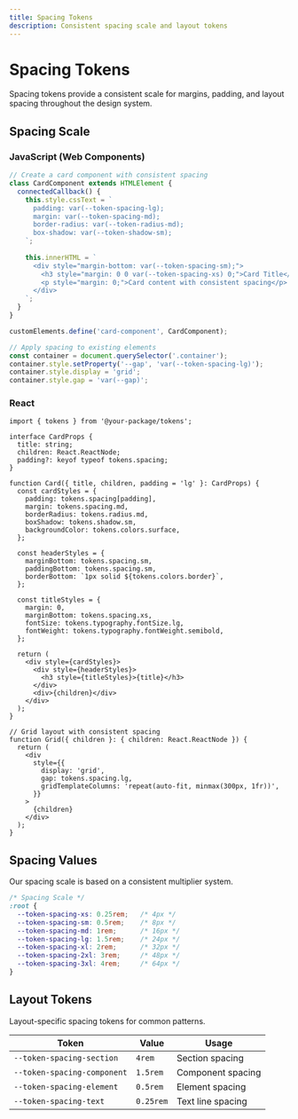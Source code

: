```yaml
---
title: Spacing Tokens
description: Consistent spacing scale and layout tokens
---
```


# Spacing Tokens

Spacing tokens provide a consistent scale for margins, padding, and layout spacing throughout the design system.

## Spacing Scale

### JavaScript (Web Components)

```javascript
// Create a card component with consistent spacing
class CardComponent extends HTMLElement {
  connectedCallback() {
    this.style.cssText = `
      padding: var(--token-spacing-lg);
      margin: var(--token-spacing-md);
      border-radius: var(--token-radius-md);
      box-shadow: var(--token-shadow-sm);
    `;
    
    this.innerHTML = `
      <div style="margin-bottom: var(--token-spacing-sm);">
        <h3 style="margin: 0 0 var(--token-spacing-xs) 0;">Card Title</h3>
        <p style="margin: 0;">Card content with consistent spacing</p>
      </div>
    `;
  }
}

customElements.define('card-component', CardComponent);

// Apply spacing to existing elements
const container = document.querySelector('.container');
container.style.setProperty('--gap', 'var(--token-spacing-lg)');
container.style.display = 'grid';
container.style.gap = 'var(--gap)';
```

### React

```tsx
import { tokens } from '@your-package/tokens';

interface CardProps {
  title: string;
  children: React.ReactNode;
  padding?: keyof typeof tokens.spacing;
}

function Card({ title, children, padding = 'lg' }: CardProps) {
  const cardStyles = {
    padding: tokens.spacing[padding],
    margin: tokens.spacing.md,
    borderRadius: tokens.radius.md,
    boxShadow: tokens.shadow.sm,
    backgroundColor: tokens.colors.surface,
  };

  const headerStyles = {
    marginBottom: tokens.spacing.sm,
    paddingBottom: tokens.spacing.sm,
    borderBottom: `1px solid ${tokens.colors.border}`,
  };

  const titleStyles = {
    margin: 0,
    marginBottom: tokens.spacing.xs,
    fontSize: tokens.typography.fontSize.lg,
    fontWeight: tokens.typography.fontWeight.semibold,
  };

  return (
    <div style={cardStyles}>
      <div style={headerStyles}>
        <h3 style={titleStyles}>{title}</h3>
      </div>
      <div>{children}</div>
    </div>
  );
}

// Grid layout with consistent spacing
function Grid({ children }: { children: React.ReactNode }) {
  return (
    <div 
      style={{
        display: 'grid',
        gap: tokens.spacing.lg,
        gridTemplateColumns: 'repeat(auto-fit, minmax(300px, 1fr))',
      }}
    >
      {children}
    </div>
  );
}
```

## Spacing Values

Our spacing scale is based on a consistent multiplier system.

```css
/* Spacing Scale */
:root {
  --token-spacing-xs: 0.25rem;   /* 4px */
  --token-spacing-sm: 0.5rem;    /* 8px */
  --token-spacing-md: 1rem;      /* 16px */
  --token-spacing-lg: 1.5rem;    /* 24px */
  --token-spacing-xl: 2rem;      /* 32px */
  --token-spacing-2xl: 3rem;     /* 48px */
  --token-spacing-3xl: 4rem;     /* 64px */
}
```

## Layout Tokens

Layout-specific spacing tokens for common patterns.

| Token | Value | Usage |
|-------|-------|-------|
| `--token-spacing-section` | `4rem` | Section spacing |
| `--token-spacing-component` | `1.5rem` | Component spacing |
| `--token-spacing-element` | `0.5rem` | Element spacing |
| `--token-spacing-text` | `0.25rem` | Text line spacing |
